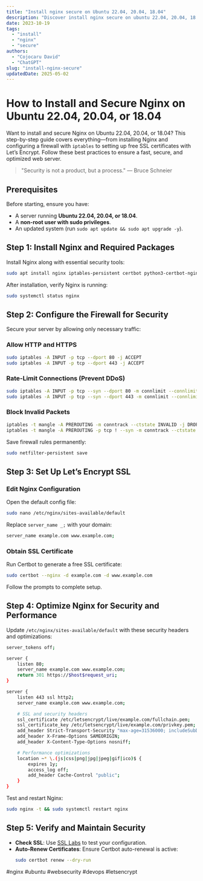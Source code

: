 ```yaml
---
title: "Install nginx secure on Ubuntu 22.04, 20.04, 18.04"
description: "Discover install nginx secure on ubuntu 22.04, 20.04, 18.04 with this in-depth guide, providing actionable insights and practical tips to boost your knowledge and results."
date: 2023-10-19
tags:
  - "install"
  - "nginx"
  - "secure"
authors:
  - "Cojocaru David"
  - "ChatGPT"
slug: "install-nginx-secure"
updatedDate: 2025-05-02
---
```


# How to Install and Secure Nginx on Ubuntu 22.04, 20.04, or 18.04  

Want to install and secure Nginx on Ubuntu 22.04, 20.04, or 18.04? This step-by-step guide covers everything—from installing Nginx and configuring a firewall with `iptables` to setting up free SSL certificates with Let’s Encrypt. Follow these best practices to ensure a fast, secure, and optimized web server.  

> "Security is not a product, but a process." — Bruce Schneier  

## Prerequisites  

Before starting, ensure you have:  
- A server running **Ubuntu 22.04, 20.04, or 18.04**.  
- A **non-root user with sudo privileges**.  
- An updated system (run `sudo apt update && sudo apt upgrade -y`).  

## Step 1: Install Nginx and Required Packages  

Install Nginx along with essential security tools:  

```bash  
sudo apt install nginx iptables-persistent certbot python3-certbot-nginx curl -y  
```  

After installation, verify Nginx is running:  

```bash  
sudo systemctl status nginx  
```  

## Step 2: Configure the Firewall for Security  

Secure your server by allowing only necessary traffic:  

### Allow HTTP and HTTPS  
```bash  
sudo iptables -A INPUT -p tcp --dport 80 -j ACCEPT  
sudo iptables -A INPUT -p tcp --dport 443 -j ACCEPT  
```  

### Rate-Limit Connections (Prevent DDoS)  
```bash  
sudo iptables -A INPUT -p tcp --syn --dport 80 -m connlimit --connlimit-above 20 --connlimit-mask 24 -j DROP  
sudo iptables -A INPUT -p tcp --syn --dport 443 -m connlimit --connlimit-above 20 --connlimit-mask 24 -j DROP  
```  

### Block Invalid Packets  
```bash  
iptables -t mangle -A PREROUTING -m conntrack --ctstate INVALID -j DROP  
iptables -t mangle -A PREROUTING -p tcp ! --syn -m conntrack --ctstate NEW -j DROP  
```  

Save firewall rules permanently:  
```bash  
sudo netfilter-persistent save  
```  

## Step 3: Set Up Let’s Encrypt SSL  

### Edit Nginx Configuration  
Open the default config file:  
```bash  
sudo nano /etc/nginx/sites-available/default  
```  

Replace `server_name _;` with your domain:  
```bash  
server_name example.com www.example.com;  
```  

### Obtain SSL Certificate  
Run Certbot to generate a free SSL certificate:  
```bash  
sudo certbot --nginx -d example.com -d www.example.com  
```  

Follow the prompts to complete setup.  

## Step 4: Optimize Nginx for Security and Performance  

Update `/etc/nginx/sites-available/default` with these security headers and optimizations:  

```bash  
server_tokens off;  

server {  
    listen 80;  
    server_name example.com www.example.com;  
    return 301 https://$host$request_uri;  
}  

server {  
    listen 443 ssl http2;  
    server_name example.com www.example.com;  

    # SSL and security headers  
    ssl_certificate /etc/letsencrypt/live/example.com/fullchain.pem;  
    ssl_certificate_key /etc/letsencrypt/live/example.com/privkey.pem;  
    add_header Strict-Transport-Security "max-age=31536000; includeSubDomains; preload";  
    add_header X-Frame-Options SAMEORIGIN;  
    add_header X-Content-Type-Options nosniff;  

    # Performance optimizations  
    location ~* \.(js|css|png|jpg|jpeg|gif|ico)$ {  
        expires 1y;  
        access_log off;  
        add_header Cache-Control "public";  
    }  
}  
```  

Test and restart Nginx:  
```bash  
sudo nginx -t && sudo systemctl restart nginx  
```  

## Step 5: Verify and Maintain Security  

- **Check SSL**: Use [SSL Labs](https://www.ssllabs.com/ssltest/) to test your configuration.  
- **Auto-Renew Certificates**: Ensure Certbot auto-renewal is active:  
  ```bash  
  sudo certbot renew --dry-run  
  ```  

#nginx #ubuntu #websecurity #devops #letsencrypt